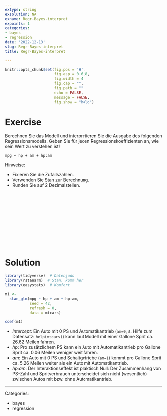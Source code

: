 ```yaml
---
extype: string
exsolution: NA
exname: Regr-Bayes-interpret
expoints: 1
categories:
- bayes
- regression
date: '2022-12-13'
slug: Regr-Bayes-interpret
title: Regr-Bayes-interpret

---
```





```r
knitr::opts_chunk$set(fig.pos = 'H',
                      fig.asp = 0.618,
                      fig.width = 4,
                      fig.cap = "", 
                      fig.path = "",
                      echo = FALSE,
                      message = FALSE,
                      fig.show = "hold")
```






# Exercise

Berechnen Sie das Modell und interpretieren Sie die Ausgabe des folgenden Regressionsmodells.
Geben Sie für jeden Regressionskoeffizienten an, wie sein Wert zu verstehen ist!

`mpg ~ hp + am + hp:am`


Hinweise:

- Fixieren Sie die Zufallszahlen.
- Verwenden Sie Stan zur Berechnung.
- Runden Sie auf 2 Dezimalstellen.






</br>
</br>
</br>
</br>
</br>
</br>
</br>
</br>
</br>
</br>

# Solution


```r
library(tidyverse)  # Datenjudo
library(rstanarm)  # Stan, komm her
library(easystats)  # Komfort
```


```r
m1 <- 
  stan_glm(mpg ~ hp + am + hp:am, 
           seed = 42,
           refresh = 0,
           data = mtcars)

coef(m1)
```


- *Intercept*: Ein Auto mit 0 PS und Automatikantrieb (`am=0`, s. Hilfe zum Datensatz: `help(mtcars)`) kann laut Modell mit einer Gallone Sprit ca. 26.62 Meilen fahren.
- *hp*: Pro zusätzlichem PS kann ein Auto mit Automatikantrieb pro Gallone Sprit ca. 0.06 Meilen weniger weit fahren.
- *am*: Ein Auto mit 0 PS und Schaltgetriebe (`am=1`) kommt pro Gallone Sprit ca. 5.26 Meilen weiter als ein Auto mit Automatikantrieb.
- *hp:am*:  Der Interaktionseffekt ist praktisch Null: Der Zusammenhang von PS-Zahl und Spritverbrauch unterscheidet sich nicht (wesentlich) zwischen Autos mit bzw. ohne Automatikantrieb.




---

Categories: 

- bayes
- regression

